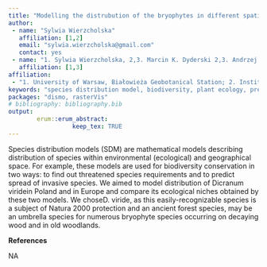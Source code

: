 ```yaml
---
title: "Modelling the distrubution of the bryophytes in different spatial scales"
author:
 - name: "Sylwia Wierzcholska"
   affiliation: [1,2]
   email: "sylwia.wierzcholska@gmail.com"
   contact: yes
 - name: "1. Sylwia Wierzcholska, 2,3. Marcin K. Dyderski 2,3. Andrzej M. Jagodziński"
   affiliation: [1,3]
affiliation:
 - "1. University of Warsaw, Białowieża Geobotanical Station; 2. Institute of Dendrology, Polish Academy of Sciences; 3. Poznań University of Life Sciences, Faculty of Forestry, Department of Game Management and Forest Protection"
keywords: "species distribution model, biodiversity, plant ecology, predictive modelling, mosses, forest"
packages: "dismo, rasterVis"
# bibliography: bibliography.bib
output:  
        erum::erum_abstract:
                  keep_tex: TRUE
---
```


Species distribution models (SDM) are mathematical models describing
distribution of species within environmental (ecological) and
geographical space. For example, these models are used for biodiversity
conservation in two ways: to find out threatened species requirements
and to predict spread of invasive species. We aimed to model
distribution of Dicranum viridein Poland and in Europe and compare its
ecological niches obtained by these two models. We choseD. viride, as
this easily-recognizable species is a subject of Natura 2000 protection
and an ancient forest species, may be an umbrella species for numerous
bryophyte species occurring on decaying wood and in old woodlands.

**References**

NA
